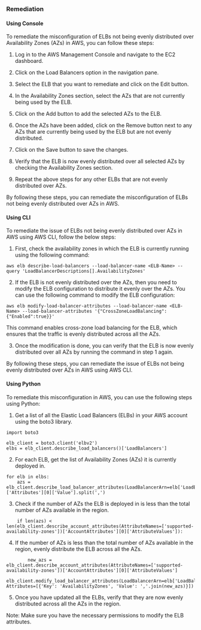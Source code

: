 ### Remediation

#### Using Console

To remediate the misconfiguration of ELBs not being evenly distributed over Availability Zones (AZs) in AWS, you can follow these steps:

1. Log in to the AWS Management Console and navigate to the EC2 dashboard.

2. Click on the Load Balancers option in the navigation pane.

3. Select the ELB that you want to remediate and click on the Edit button.

4. In the Availability Zones section, select the AZs that are not currently being used by the ELB.

5. Click on the Add button to add the selected AZs to the ELB.

6. Once the AZs have been added, click on the Remove button next to any AZs that are currently being used by the ELB but are not evenly distributed.

7. Click on the Save button to save the changes.

8. Verify that the ELB is now evenly distributed over all selected AZs by checking the Availability Zones section.

9. Repeat the above steps for any other ELBs that are not evenly distributed over AZs.

By following these steps, you can remediate the misconfiguration of ELBs not being evenly distributed over AZs in AWS.

#### Using CLI

To remediate the issue of ELBs not being evenly distributed over AZs in AWS using AWS CLI, follow the below steps:

1. First, check the availability zones in which the ELB is currently running using the following command:

```
aws elb describe-load-balancers --load-balancer-name <ELB-Name> --query 'LoadBalancerDescriptions[].AvailabilityZones'
```

2. If the ELB is not evenly distributed over the AZs, then you need to modify the ELB configuration to distribute it evenly over the AZs. You can use the following command to modify the ELB configuration:

```
aws elb modify-load-balancer-attributes --load-balancer-name <ELB-Name> --load-balancer-attributes '{"CrossZoneLoadBalancing":{"Enabled":true}}'
```

This command enables cross-zone load balancing for the ELB, which ensures that the traffic is evenly distributed across all the AZs.

3. Once the modification is done, you can verify that the ELB is now evenly distributed over all AZs by running the command in step 1 again.

By following these steps, you can remediate the issue of ELBs not being evenly distributed over AZs in AWS using AWS CLI.

#### Using Python

To remediate this misconfiguration in AWS, you can use the following steps using Python:

1. Get a list of all the Elastic Load Balancers (ELBs) in your AWS account using the boto3 library.

```
import boto3

elb_client = boto3.client('elbv2')
elbs = elb_client.describe_load_balancers()['LoadBalancers']
```

2. For each ELB, get the list of Availability Zones (AZs) it is currently deployed in.

```
for elb in elbs:
    azs = elb_client.describe_load_balancer_attributes(LoadBalancerArn=elb['LoadBalancerArn'])['Attributes'][0]['Value'].split(',')
```

3. Check if the number of AZs the ELB is deployed in is less than the total number of AZs available in the region.

```
    if len(azs) < len(elb_client.describe_account_attributes(AttributeNames=['supported-availability-zones'])['AccountAttributes'][0]['AttributeValues']):
```

4. If the number of AZs is less than the total number of AZs available in the region, evenly distribute the ELB across all the AZs.

```
        new_azs = elb_client.describe_account_attributes(AttributeNames=['supported-availability-zones'])['AccountAttributes'][0]['AttributeValues']
        elb_client.modify_load_balancer_attributes(LoadBalancerArn=elb['LoadBalancerArn'], Attributes=[{'Key': 'AvailabilityZones', 'Value': ','.join(new_azs)}])
```

5. Once you have updated all the ELBs, verify that they are now evenly distributed across all the AZs in the region.

Note: Make sure you have the necessary permissions to modify the ELB attributes.

